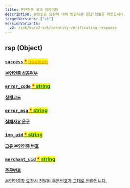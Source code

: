 ```yaml
---
title: 본인인증 결과 파라미터
description: 본인인증 요청에 대해 반환되는 응답 정보를 확인합니다.
targetVersions: ["v1"]
versionVariants:
  v2: /sdk/ko/v2-sdk/identity-verification-response
---
```


## rsp (Object) <a href="#request_pay-rsp" id="request_pay-rsp" />

### **`success`** <mark style="color:red;">**\***</mark> <mark style="color:orange;">**boolean**</mark>

**본인인증 성공여부**

### **`error_code`** <mark style="color:red;">**\***</mark> <mark style="color:green;">**string**</mark>

**실패코드**

### **`error_msg`** <mark style="color:red;">**\***</mark> <mark style="color:green;">**string**</mark>

**실패사유 문구**

### **`imp_uid`** <mark style="color:red;">**\***</mark> <mark style="color:green;">**string**</mark>

**고유 본인인증 번호**

### **`merchant_uid`** <mark style="color:red;">**\***</mark> <mark style="color:green;">**string**</mark>

**주문번호**

본인인증창 요청시 전달된 주문번호가 그대로 반환됩니다.
